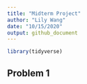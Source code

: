 ```yaml
---
title: "Midterm Project"
author: "Lily Wang"
date: "10/15/2020"
output: github_document
---
```


```r
library(tidyverse)
```

## Problem 1
